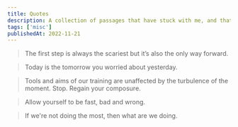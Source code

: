 ```yaml
---
title: Quotes
description: A collection of passages that have stuck with me, and that I like to come back to when I need some inspiration.
tags: ['misc']
publishedAt: 2022-11-21
---
```


> The first step is always the scariest but it’s also the only way forward.

> Today is the tomorrow you worried about yesterday.

> Tools and aims of our training are unaffected by the turbulence of the moment. Stop. Regain your composure.

> Allow yourself to be fast, bad and wrong.

> If we're not doing the most, then what are we doing.
